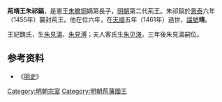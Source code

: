 '''荊靖王朱祁鎬'''{{BD|1431年||1461年|catIdx=Z朱}}，是憲王[[朱瞻堈|朱瞻堈]]嫡第長子，[[明朝|明朝]]第二代荊王。朱祁鎬於[[景泰_(年号)|景泰]]六年（1455年）襲封荊王。他在位六年，在[[天顺_(明朝)|天順]]五年（1461年）過世，[[諡號|諡號]]'''靖'''。

王妃魏氏，生[[朱見潚|朱見潚]]、[[朱見溥|朱見溥]]；夫人客氏生[[朱见澋|朱见澋]]。三年後朱見潚嗣位。

==参考资料==
*《[[明史|明史]]》

{{s-start}}
{{s-bef|before=父憲王[[朱瞻堈|朱瞻堈]]}}
{{s-ttl|title=[[明朝藩王列表_(荊王系)|明荊國國王]]|years=1455年－1461年}}
{{s-aft|after=子[[朱見潚|朱見潚]]}}
{{end}}

[[Category:明朝宗室|Category:明朝宗室]]
[[Category:明朝荊藩國王|Category:明朝荊藩國王]]